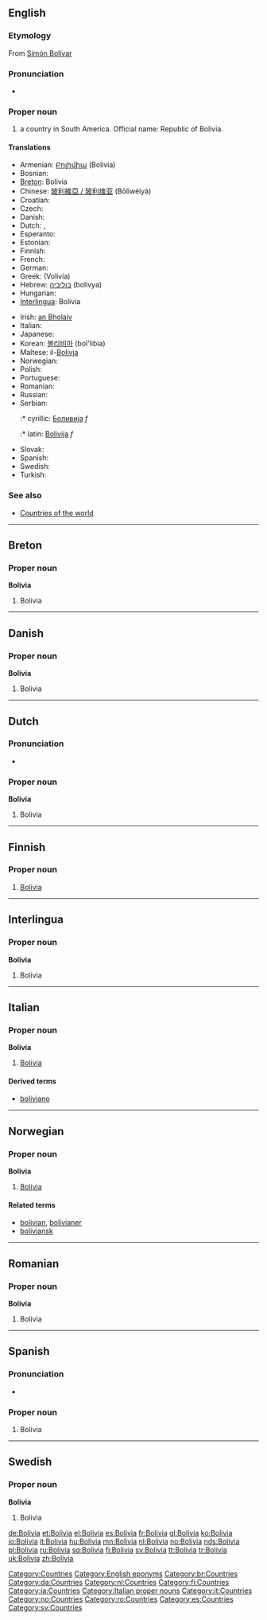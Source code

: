 {{also|Bolívia}}
==English==
{{wikipedia}}

===Etymology===
From [[w:Simón Bolívar|Simón Bolívar]]

===Pronunciation===
* {{rhymes|ɪviə}}

===Proper noun===
{{en-proper noun}}

# a country in South America. Official name: Republic of Bolivia.

====Translations====
{{trans-top|country in South America}}
* Armenian: [[Բոլիվիա]] (Bolivia)
* Bosnian: {{t-|bs|Bolivija|f}}
* [[Breton]]: Bolivia
* Chinese: [[玻利維亞 / 玻利维亚]] (Bōlìwéiyà)
* Croatian: {{t-|hr|Bolivija|f}}
* Czech: {{t+|cs|Bolívie|f}}
* Danish: {{t-|da|Bolivia}}
* Dutch: {{t+|nl|Bolivia}}, {{t-|nl|Bolivië}}
* Esperanto: {{t-|eo|Bolivio|xs=Esperanto}}
* Estonian: {{t-|et|Boliivia}}
* Finnish: {{t+|fi|Bolivia}}
* French: {{t+|fr|Bolivie}}
* German: {{t+|de|Bolivien}}
* Greek: {{t+|el|Βολιβία|f|sc=Grek}} (Volivía)
* Hebrew: [[בוליביה]] (bolivya)
* Hungarian: {{t+|hu|Bolívia}}
* [[Interlingua]]: Bolivia
{{trans-mid}}
* Irish: [[an Bholaiv]]
* Italian: {{t+|it|Bolivia}}
* Japanese: {{t+|ja|ボリビア|tr=Boribia|sc=Jpan}}
* Korean: [[볼리비아]] (bol'libia)
* Maltese: il-[[Bolivja]]
* Norwegian: {{t+|no|Bolivia}}
* Polish: {{t+|pl|Boliwia|f}}
* Portuguese: {{t+|pt|Bolívia}}
* Romanian: {{t-|ro|Bolivia|f}}
* Russian: {{t+|ru|Боливия|sc=Cyrl}}
* Serbian:
*:* cyrillic: [[Боливија]] ''f''
*:* latin: [[Bolivija]] ''f''
* Slovak: {{t-|sk|Bolívia|f}}
* Spanish: {{t+|es|Bolivia}}
* Swedish: {{t+|sv|Bolivia}}
* Turkish: {{t+|tr|Bolivya}}
{{trans-bottom}}

===See also===
* [[Appendix:Countries of the world|Countries of the world]]

[[Category:Countries]]
[[Category:English eponyms]]

----

==Breton==

===Proper noun===
'''Bolivia'''

# Bolivia

[[Category:br:Countries]]

----

==Danish==

===Proper noun===
'''Bolivia'''

# Bolivia

[[Category:da:Countries]]

----

==Dutch==

===Pronunciation===
* {{audio|Nl-Bolivia.ogg|audio}}

===Proper noun===
'''Bolivia'''

# Bolivia

[[Category:nl:Countries]]

----

==Finnish==
{{wikipedia|lang=fi}}

===Proper noun===
{{fi-noun|proper=true|Bolivi|type=kulkija}}

# [[#English|Bolivia]]

[[Category:fi:Countries]]

----

==Interlingua==

===Proper noun===
'''Bolivia'''

# Bolivia

[[Category:ia:Countries]]

----

==Italian==
{{wikipedia|lang=it}}

===Proper noun===
'''Bolivia''' {{f}}

# [[#English|Bolivia]]

====Derived terms====
* [[boliviano]]

[[Category:Italian proper nouns]]
[[Category:it:Countries]]

----

==Norwegian==

===Proper noun===
'''Bolivia'''

# [[#English|Bolivia]]

====Related terms====
* [[bolivian]], [[bolivianer]]
* [[boliviansk]]

[[Category:no:Countries]]

----

==Romanian==

===Proper noun===
'''Bolivia'''

# Bolivia

[[Category:ro:Countries]]

----

==Spanish==

===Pronunciation===
* {{audio|Es-Bolivia.ogg|audio}}

===Proper noun===
{{es-proper noun|f}}

# Bolivia

[[Category:es:Countries]]

----

==Swedish==

===Proper noun===
'''Bolivia'''

# Bolivia

[[Category:sv:Countries]]

[[de:Bolivia]]
[[et:Bolivia]]
[[el:Bolivia]]
[[es:Bolivia]]
[[fr:Bolivia]]
[[gl:Bolivia]]
[[ko:Bolivia]]
[[io:Bolivia]]
[[it:Bolivia]]
[[hu:Bolivia]]
[[mn:Bolivia]]
[[nl:Bolivia]]
[[no:Bolivia]]
[[nds:Bolivia]]
[[pl:Bolivia]]
[[ru:Bolivia]]
[[sq:Bolivia]]
[[fi:Bolivia]]
[[sv:Bolivia]]
[[tt:Bolivia]]
[[tr:Bolivia]]
[[uk:Bolivia]]
[[zh:Bolivia]]